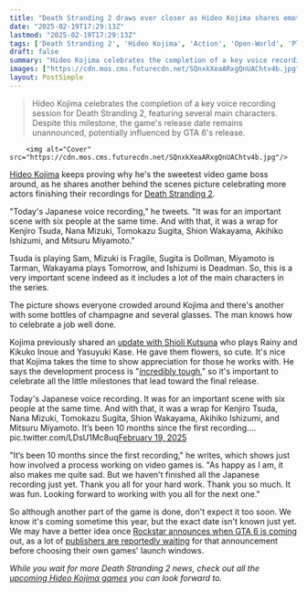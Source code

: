```yaml
---
title: "Death Stranding 2 draws ever closer as Hideo Kojima shares emotional behind-the-scenes update from 'important scene' that wrapped recording for 6 voice actors at once"
date: "2025-02-19T17:29:13Z"
lastmod: "2025-02-19T17:29:13Z"
tags: ['Death Stranding 2', 'Hideo Kojima', 'Action', 'Open-World', 'PlayStation']
draft: false
summary: "Hideo Kojima celebrates the completion of a key voice recording session for Death Stranding 2, featuring several main characters.  Despite this milestone, the game's release date remains unannounced, potentially influenced by GTA 6's release."
images: ["https://cdn.mos.cms.futurecdn.net/SQnxkXeaARxgQnUAChtv4b.jpg"]
layout: PostSimple
---
```

> Hideo Kojima celebrates the completion of a key voice recording session for Death Stranding 2, featuring several main characters.  Despite this milestone, the game's release date remains unannounced, potentially influenced by GTA 6's release.


        <img alt="Cover" src="https://cdn.mos.cms.futurecdn.net/SQnxkXeaARxgQnUAChtv4b.jpg"/>
        
[Hideo Kojima](https://www.gamesradar.com/tag/hideo-kojima/) keeps proving why he's the sweetest video game boss around, as he shares another behind the scenes picture celebrating more actors finishing their recordings for [<u>Death Stranding 2</u>](https://www.gamesradar.com/death-stranding-2-guide/).

"Today's Japanese voice recording," he tweets. "It was for an important scene with six people at the same time. And with that, it was a wrap for Kenjiro Tsuda, Nana Mizuki, Tomokazu Sugita, Shion Wakayama, Akihiko Ishizumi, and Mitsuru Miyamoto."

Tsuda is playing Sam, Mizuki is Fragile, Sugita is Dollman, Miyamoto is Tarman, Wakayama plays Tomorrow, and Ishizumi is Deadman. So, this is a very important scene indeed as it includes a lot of the main characters in the series.

The picture shows everyone crowded around Kojima and there's another with some bottles of champagne and several glasses. The man knows how to celebrate a job well done.

Kojima previously shared an [<u>update with Shioli Kutsuna</u>](https://www.gamesradar.com/games/open-world/death-stranding-2-actors-are-finishing-filming-and-getting-gifts-from-hideo-kojima-but-the-game-still-remains-in-development-so-dont-expect-it-out-any-time-soon/) who plays Rainy and Kikuko Inoue and Yasuyuki Kase. He gave them flowers, so cute. It's nice that Kojima takes the time to show appreciation for those he works with. He says the development process is "[<u>incredibly tough</u>](https://www.gamesradar.com/games/action/hideo-kojima-is-hard-at-work-on-death-stranding-2-but-he-doesnt-know-how-much-longer-he-can-stand-the-grueling-game-development-process-its-incredibly-tough/)," so it's important to celebrate all the little milestones that lead toward the final release.

Today's Japanese voice recording. It was for an important scene with six people at the same time. And with that, it was a wrap for Kenjiro Tsuda, Nana Mizuki, Tomokazu Sugita, Shion Wakayama, Akihiko Ishizumi, and Mitsuru Miyamoto. It’s been 10 months since the first recording.… pic.twitter.com/LDsU1Mc8uq[February 19, 2025](https://twitter.com/cantworkitout/status/1892217970677760075)

"It’s been 10 months since the first recording," he writes, which shows just how involved a process working on video games is. "As happy as I am, it also makes me quite sad. But we haven't finished all the Japanese recording just yet. Thank you all for your hard work. Thank you so much. It was fun. Looking forward to working with you all for the next one."

So although another part of the game is done, don't expect it too soon. We know it's coming sometime this year, but the exact date isn't known just yet. We may have a better idea once [<u>Rockstar announces when GTA 6 is coming</u>](https://www.gamesradar.com/games/grand-theft-auto/rockstar-is-controlled-by-no-one-including-their-publisher-ex-blizzard-boss-says-borderlands-4-doesnt-matter-in-response-to-fans-trying-to-narrow-the-gta-6-release-window-down/) out, as a lot of [<u>publishers are reportedly waiting</u>](https://www.gamesradar.com/games/grand-theft-auto/publishers-are-reportedly-waiting-to-see-if-gta-6-is-actually-launching-in-2025-before-they-set-their-own-release-dates-so-they-can-stay-far-away-from-rockstar/) for that announcement before choosing their own games' launch windows.

*While you wait for more Death Stranding 2 news, check out all the *[<u><em>upcoming Hideo Kojima games</em></u>](https://www.gamesradar.com/games/upcoming-hideo-kojima-games/)* you can look forward to.*
        